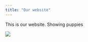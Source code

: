```yaml
---
title: "Our website"
---
```


This is our website. Showing puppies

![](https://i.ytimg.com/vi/DeFVn6-ZE40/hq720.jpg?sqp=-oaymwEhCK4FEIIDSFryq4qpAxMIARUAAAAAGAElAADIQj0AgKJD&rs=AOn4CLCk4R3N_D7ZgeGi_etjkw5senMtMA)
